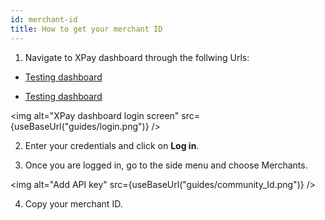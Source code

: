 ```yaml
---
id: merchant-id
title: How to get your merchant ID
---
```



1. Navigate to XPay dashboard through the follwing Urls:

- [Testing dashboard](https://staging.xpay.app/admin/)

- [Testing dashboard](https://community.xpay.app/admin/)

<img alt="XPay dashboard login screen" src={useBaseUrl("guides/login.png")} />

2. Enter your credentials and click on **Log in**.

3) Once you are logged in, go to the side menu and choose Merchants.

<img alt="Add API key" src={useBaseUrl("guides/community_Id.png")} />

4. Copy your merchant ID.

